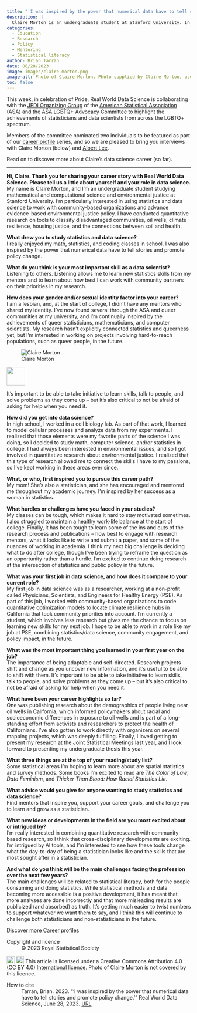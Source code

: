 ```yaml
---
title: "'I was inspired by the power that numerical data have to tell stories and promote policy change'"
description: |
  Claire Morton is an undergraduate student at Stanford University. In this Q&A, Claire explains how a high school job in a cell biology lab led to college studies in mathematical and computational science and environmental justice.
categories:
  - Education
  - Research
  - Policy
  - Mentoring
  - Statistical literacy
author: Brian Tarran
date: 06/28/2023
image: images/claire-morton.png
image-alt: Photo of Claire Morton. Photo supplied by Claire Morton, used with permission.
toc: false
---
```

This week, in celebration of Pride, Real World Data Science is collaborating with the [JEDI Organizing Group](https://datascijedi.org/) of the [American Statistical Association](https://www.amstat.org/) (ASA) and the [ASA LGBTQ+ Advocacy Committee](https://sites.google.com/view/asa-lgbtq/home) to highlight the achievements of statisticians and data scientists from across the LGBTQ+ spectrum.

Members of the committee nominated two individuals to be featured as part of our [career profile](https://realworlddatascience.net/careers/career-profiles/) series, and so we are pleased to bring you interviews with Claire Morton (below) and [Albert Lee](albert-lee.qmd).

Read on to discover more about Claire's data science career (so far).

::: keyline
---
:::

**Hi, Claire. Thank you for sharing your career story with Real World Data Science. Please tell us a little about yourself and your role in data science.**\
My name is Claire Morton, and I’m an undergraduate student studying mathematical and computational science and environmental justice at Stanford University. I’m particularly interested in using statistics and data science to work with community-based organizations and advance evidence-based environmental justice policy. I have conducted quantitative research on tools to classify disadvantaged communities, oil wells, climate resilience, housing justice, and the connections between soil and health. 

**What drew you to study statistics and data science?**\
I really enjoyed my math, statistics, and coding classes in school. I was also inspired by the power that numerical data have to tell stories and promote policy change. 

**What do you think is your most important skill as a data scientist?**\
Listening to others. Listening allows me to learn new statistics skills from my mentors and to learn about how best I can work with community partners on their priorities in my research. 

**How does your gender and/or sexual identity factor into your career?**\
I am a lesbian, and, at the start of college, I didn’t have any mentors who shared my identity. I’ve now found several through the ASA and queer communities at my university, and I’m continually inspired by the achievements of queer statisticians, mathematicians, and computer scientists. My research hasn’t explicitly connected statistics and queerness yet, but I’m interested in working on projects involving hard-to-reach populations, such as queer people, in the future. 

::: {.pullquote-container}
::: grid
::: {.g-col-12 .g-col-lg-4}
![Claire Morton](images/claire-morton.png){fig-alt="Portrait photo of Claire Morton" fig-align="left"}
::: 
::: {.g-col-12 .g-col-lg-8 .pullquote-grid .pullquote}
![](/images/pullquote-purple.png){width="50px"}

It’s important to be able to take initiative to learn skills, talk to people, and solve problems as they come up – but it’s also critical to not be afraid of asking for help when you need it. 
:::
:::
:::

**How did you get into data science?**\
In high school, I worked in a cell biology lab. As part of that work, I learned to model cellular processes and analyze data from my experiments. I realized that those elements were my favorite parts of the science I was doing, so I decided to study math, computer science, and/or statistics in college. I had always been interested in environmental issues, and so I got involved in quantitative research about environmental justice. I realized that this type of research allowed me to connect the skills I have to my passions, so I’ve kept working in these areas ever since. 

**What, or who, first inspired you to pursue this career path?**\
My mom! She’s also a statistician, and she has encouraged and mentored me throughout my academic journey. I’m inspired by her success as a woman in statistics. 

**What hurdles or challenges have you faced in your studies?**\
My classes can be tough, which makes it hard to stay motivated sometimes. I also struggled to maintain a healthy work-life balance at the start of college. Finally, it has been tough to learn some of the ins and outs of the research process and publications – how best to engage with research mentors, what it looks like to write and submit a paper, and some of the nuances of working in academia. I think my next big challenge is deciding what to do after college, though I’ve been trying to reframe the question as an opportunity rather than a hurdle. I’m excited to continue doing research at the intersection of statistics and public policy in the future. 

**What was your first job in data science, and how does it compare to your current role?**\
My first job in data science was as a researcher, working at a non-profit called Physicians, Scientists, and Engineers for Healthy Energy (PSE). As part of this job, I worked with community-based organizations to code quantitative optimization models to locate climate resilience hubs in California that took community priorities into account. I’m currently a student, which involves less research but gives me the chance to focus on learning new skills for my next job. I hope to be able to work in a role like my job at PSE, combining statistics/data science, community engagement, and policy impact, in the future. 

**What was the most important thing you learned in your first year on the job?**\
The importance of being adaptable and self-directed. Research projects shift and change as you uncover new information, and it’s useful to be able to shift with them. It’s important to be able to take initiative to learn skills, talk to people, and solve problems as they come up – but it’s also critical to not be afraid of asking for help when you need it. 

**What have been your career highlights so far?**\
One was publishing research about the demographics of people living near oil wells in California, which informed policymakers about racial and socioeconomic differences in exposure to oil wells and is part of a long-standing effort from activists and researchers to protect the health of Californians. I’ve also gotten to work directly with organizers on several mapping projects, which was deeply fulfilling. Finally, I loved getting to present my research at the Joint Statistical Meetings last year, and I look forward to presenting my undergraduate thesis this year. 

**What three things are at the top of your reading/study list?**\
Some statistical areas I’m hoping to learn more about are spatial statistics and survey methods. Some books I’m excited to read are *The Color of Law*, *Data Feminism*, and *Thicker Than Blood: How Racial Statistics Lie*.  

**What advice would you give for anyone wanting to study statistics and data science?**\
Find mentors that inspire you, support your career goals, and challenge you to learn and grow as a statistician. 

**What new ideas or developments in the field are you most excited about or intrigued by?**\
I’m really interested in combining quantitative research with community-based research, so I think that cross-disciplinary developments are exciting. I’m intrigued by AI tools, and I’m interested to see how these tools change what the day-to-day of being a statistician looks like and the skills that are most sought after in a statistician. 

**And what do you think will be the main challenges facing the profession over the next few years?**\
The main challenges will be related to statistical literacy, both for the people consuming and doing statistics. While statistical methods and data becoming more accessible is a positive development, it has meant that more analyses are done incorrectly and that more misleading results are publicized (and absorbed) as truth. It’s getting much easier to twist numbers to support whatever we want them to say, and I think this will continue to challenge both statisticians and non-statisticians in the future.   

::: {.article-btn}
[Discover more Career profiles](/careers/career-profiles/index.qmd)
:::

::: {.further-info}
::: grid
::: {.g-col-12 .g-col-md-6}
Copyright and licence
: &copy; 2023 Royal Statistical Society

<a href="http://creativecommons.org/licenses/by/4.0/?ref=chooser-v1" target="_blank" rel="license noopener noreferrer" style="display:inline-block;"> <img style="height:22px!important;vertical-align:text-bottom;" src="https://mirrors.creativecommons.org/presskit/icons/cc.svg?ref=chooser-v1"><img style="height:22px!important;margin-left:3px;vertical-align:text-bottom;" src="https://mirrors.creativecommons.org/presskit/icons/by.svg?ref=chooser-v1"></a> This article is licensed under a Creative Commons Attribution 4.0 (CC BY 4.0) <a href="http://creativecommons.org/licenses/by/4.0/?ref=chooser-v1" target="_blank" rel="license noopener noreferrer" style="display:inline-block;"> International licence</a>. Photo of Claire Morton is not covered by this licence.  

:::

::: {.g-col-12 .g-col-md-6}
How to cite
: Tarran, Brian. 2023. "'I was inspired by the power that numerical data have to tell stories and promote policy change.'" Real World Data Science, June 28, 2023. [URL](https://realworlddatascience.net/careers/career-profiles/posts/2023/06/28/claire-morton.html)
:::
:::
:::